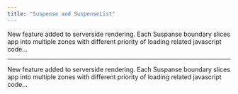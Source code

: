 ```yaml
---
title: "Suspense and SuspenseList"
---
```


New feature added to serverside rendering. Each Suspanse boundary slices app into multiple zones with different priority of loading related javascript code...

---

New feature added to serverside rendering. Each Suspanse boundary slices app into multiple zones with different priority of loading related javascript code...
